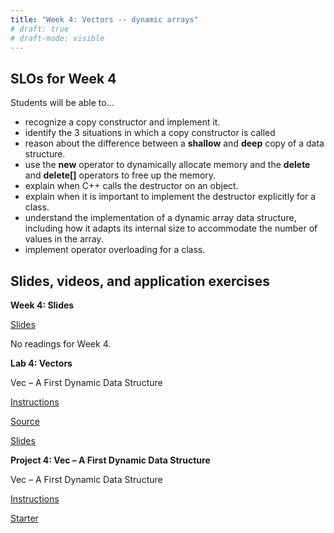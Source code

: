 ```yaml
---
title: "Week 4: Vectors -- dynamic arrays"
# draft: true
# draft-mode: visible
---
```


## SLOs for Week 4

Students will be able to...

- recognize a copy constructor and implement it.
- identify the 3 situations in which a copy constructor is called
- reason about the difference between a **shallow** and **deep** copy of a data structure.
- use the **new** operator to dynamically allocate memory and the **delete** and **delete[]** operators to free up the memory.
- explain when C++ calls the destructor on an object.
- explain when it is important to implement the destructor explicitly for a class.
- understand the implementation of a dynamic array data structure, including how it adapts its internal size to accommodate the number of values in the array.
- implement operator overloading for a class.

## Slides, videos, and application exercises

::: slide-deck
**Week 4: Slides**

::: slides
[Slides](https://docs.google.com/presentation/d/1drjTrJ0TrHNiqr7g0B_HxnN6MwswAR7SRWENpsPyLJw/edit?usp=sharing)
:::

<!-- ::: source
[Source](https://github.com/rstudio-education/datascience-box/tree/main/course-materials/_slides/u5-d01-text-analysis)
::: -->

::: reading
No readings for Week 4.

<!-- -   R4DS :: [Chp 2 - Introduction](https://r4ds.had.co.nz/explore-intro.html)
-   IMS :: [Sec 1.1 & 1.2 - Case study & Data basics](https://openintro-ims.netlify.app/data-hello.html) -->
:::
<!-- ::: video
[Video](https://youtu.be/_YqEHZccujc)
:::
-->

:::

<!-- ## Lab -->

::: lab
**Lab 4: Vectors**

Vec -- A First Dynamic Data Structure

::: instructions
[Instructions](labs/lab-04/lab04.qmd)
:::

::: starter
[Source](https://classroom.github.com/a/VP5OQop2)
:::

::: slides
[Slides](./slides/lab04-slides.qmd)
:::
:::


<!-- ## Homework assignments -->

::: homework
**Project 4: Vec -- A First Dynamic Data Structure**

Vec -- A First Dynamic Data Structure

::: instructions
[Instructions](projects/proj-04/proj04.qmd)
:::

<!-- ::: source
[Source](https://github.com/rstudio-education/datascience-box/tree/master/course-materials/hw-instructions/hw-10)
::: -->

::: starter
[Starter](https://classroom.github.com/a/BR1S81yc)
:::
:::

<!-- ::: exam
**Exam 1**
Exam on Friday during class. Bring your laptop. Content: Weeks 0 - 2.
::: -->

<!-- ::: application-exercise
**First dataviz**

> **Option 1 - UN Votes**
>
> ::: source
> [Source](https://github.com/rstudio-education/datascience-box/tree/master/course-materials/application-exercises/ae-01a-un-votes/unvotes.qmd)
> :::
>
> ::: video
> [Video](https://youtu.be/r-uTBEclM1E)
> :::

> **Option 2 - COVID-19**
>
> ::: source
> [Source](https://github.com/rstudio-education/datascience-box/blob/master/course-materials/application-exercises/ae-01b-covid/covid.qmd)
> :::
::: -->


<!-- ::: guest-lecture
**Alberto Cairo - How charts lie**

::: video
[Video](https://youtu.be/Low28hx4wyk)
:::
::: -->